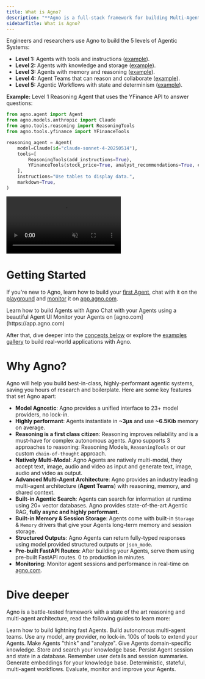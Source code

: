 ```yaml
---
title: What is Agno?
description: "**Agno is a full-stack framework for building Multi-Agent Systems with memory, knowledge and reasoning.**"
sidebarTitle: What is Agno?
---
```


Engineers and researchers use Agno to build the 5 levels of Agentic Systems:

- **Level 1:** Agents with tools and instructions ([example](/introduction/agents#level-1%3A-agents-with-tools-and-instructions)).
- **Level 2:** Agents with knowledge and storage ([example](/introduction/agents#level-2%3A-agents-with-knowledge-and-storage)).
- **Level 3:** Agents with memory and reasoning ([example](/introduction/agents#level-3%3A-agents-with-memory-and-reasoning)).
- **Level 4:** Agent Teams that can reason and collaborate ([example](/introduction/multi-agent-systems#level-4%3A-agent-teams-that-can-reason-and-collaborate)).
- **Level 5:** Agentic Workflows with state and determinism ([example](/introduction/multi-agent-systems#level-5%3A-agentic-workflows-with-state-and-determinism)).

**Example:** Level 1 Reasoning Agent that uses the YFinance API to answer questions:

```python Reasoning Finance Agent
from agno.agent import Agent
from agno.models.anthropic import Claude
from agno.tools.reasoning import ReasoningTools
from agno.tools.yfinance import YFinanceTools

reasoning_agent = Agent(
    model=Claude(id="claude-sonnet-4-20250514"),
    tools=[
        ReasoningTools(add_instructions=True),
        YFinanceTools(stock_price=True, analyst_recommendations=True, company_info=True, company_news=True),
    ],
    instructions="Use tables to display data.",
    markdown=True,
)
```

<Accordion title="Watch the reasoning finance agent in action">
  <video
    autoPlay
    muted
    controls
    className="w-full aspect-video"
    style={{ borderRadius: "8px" }}
    src="/videos/reasoning_finance_agent.mp4"
  ></video>
</Accordion>

# Getting Started

If you're new to Agno, learn how to build your [first Agent](/introduction/agents), chat with it on the [playground](/introduction/playground) and [monitor](/introduction/monitoring) it on [app.agno.com](https://app.agno.com).

<CardGroup cols={3}>
  <Card
    title="Your first Agents"
    icon="user-astronaut"
    iconType="duotone"
    href="/introduction/agents"
  >
    Learn how to build Agents with Agno
  </Card>
  <Card
    title="Agent Playground"
    icon="comment-dots"
    iconType="duotone"
    href="introduction/playground"
  >
    Chat with your Agents using a beautiful Agent UI
  </Card>
  <Card
    title="Agent Monitoring"
    icon="rocket-launch"
    iconType="duotone"
    href="introduction/monitoring"
  >
    Monitor your Agents on [agno.com](https://app.agno.com)
  </Card>
</CardGroup>

After that, dive deeper into the [concepts below](/introduction#dive-deeper) or explore the [examples gallery](/examples) to build real-world applications with Agno.

# Why Agno?

Agno will help you build best-in-class, highly-performant agentic systems, saving you hours of research and boilerplate. Here are some key features that set Agno apart:

- **Model Agnostic**: Agno provides a unified interface to 23+ model providers, no lock-in.
- **Highly performant**: Agents instantiate in **~3μs** and use **~6.5Kib** memory on average.
- **Reasoning is a first class citizen**: Reasoning improves reliability and is a must-have for complex autonomous agents. Agno supports 3 approaches to reasoning: Reasoning Models, `ReasoningTools` or our custom `chain-of-thought` approach.
- **Natively Multi-Modal**: Agno Agents are natively multi-modal, they accept text, image, audio and video as input and generate text, image, audio and video as output.
- **Advanced Multi-Agent Architecture**: Agno provides an industry leading multi-agent architecture (**Agent Teams**) with reasoning, memory, and shared context.
- **Built-in Agentic Search**: Agents can search for information at runtime using 20+ vector databases. Agno provides state-of-the-art Agentic RAG, **fully async and highly performant.**
- **Built-in Memory & Session Storage**: Agents come with built-in `Storage` & `Memory` drivers that give your Agents long-term memory and session storage.
- **Structured Outputs**: Agno Agents can return fully-typed responses using model provided structured outputs or `json_mode`.
- **Pre-built FastAPI Routes**: After building your Agents, serve them using pre-built FastAPI routes. 0 to production in minutes.
- **Monitoring**: Monitor agent sessions and performance in real-time on [agno.com](https://app.agno.com).

# Dive deeper

Agno is a battle-tested framework with a state of the art reasoning and multi-agent architecture, read the following guides to learn more:

<CardGroup cols={3}>
  <Card title="Agents" icon="user-astronaut" iconType="duotone" href="/agents">
    Learn how to build lightning fast Agents.
  </Card>
  <Card title="Teams" icon="microchip" iconType="duotone" href="/teams">
    Build autonomous multi-agent teams.
  </Card>
  <Card title="Models" icon="cube" iconType="duotone" href="/models">
    Use any model, any provider, no lock-in.
  </Card>
  <Card
    title="Tools"
    icon="screwdriver-wrench"
    iconType="duotone"
    href="/tools"
  >
    100s of tools to extend your Agents.
  </Card>
  <Card
    title="Reasoning"
    icon="brain-circuit"
    iconType="duotone"
    href="/reasoning"
  >
    Make Agents "think" and "analyze".
  </Card>
  <Card title="Knowledge" icon="server" iconType="duotone" href="/knowledge">
    Give Agents domain-specific knowledge.
  </Card>
  <Card
    title="Vector Databases"
    icon="spider-web"
    iconType="duotone"
    href="/vectordb"
  >
    Store and search your knowledge base.
  </Card>
  <Card title="Storage" icon="database" iconType="duotone" href="/storage">
    Persist Agent session and state in a database.
  </Card>
  <Card
    title="Memory"
    icon="lightbulb"
    iconType="duotone"
    href="/agents/memory"
  >
    Remember user details and session summaries.
  </Card>
  <Card
    title="Embeddings"
    icon="network-wired"
    iconType="duotone"
    href="/embedder"
  >
    Generate embeddings for your knowledge base.
  </Card>
  <Card
    title="Workflows"
    icon="diagram-project"
    iconType="duotone"
    href="/workflows"
  >
    Deterministic, stateful, multi-agent workflows.
  </Card>
  <Card title="Evals" icon="shield" iconType="duotone" href="/evals">
    Evaluate, monitor and improve your Agents.
  </Card>
</CardGroup>
